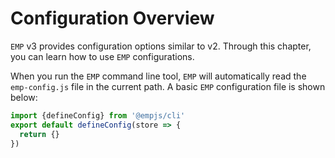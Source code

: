 # Configuration Overview
`EMP` v3 provides configuration options similar to v2. Through this chapter, you can learn how to use `EMP` configurations.


<Overview list={OVERVIEW_CONFIGS} />

When you run the `EMP` command line tool, `EMP` will automatically read the `emp-config.js` file in the current path.
A basic `EMP` configuration file is shown below:

```ts title="emp-config.js"
import {defineConfig} from '@empjs/cli'
export default defineConfig(store => {
  return {}
})
```